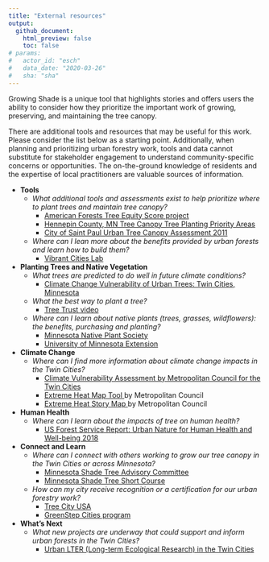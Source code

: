 ```yaml
---
title: "External resources"
output: 
  github_document:
    html_preview: false
    toc: false
# params: 
#   actor_id: "esch" 
#   data_date: "2020-03-26"
#   sha: "sha"
---
```


Growing Shade is a unique tool that highlights stories and offers users the ability to consider how they prioritize the important work of growing, preserving, and maintaining the tree canopy. 

There are additional tools and resources that may be useful for this work.  Please consider the list below as a starting point.
Additionally, when planning and prioritizing urban forestry work, tools and data cannot substitute for stakeholder engagement to understand community-specific concerns or opportunities. The on-the-ground knowledge of residents and the expertise of local practitioners are valuable sources of information.



- **Tools**
  - *What additional tools and assessments exist to help prioritize where to plant trees and maintain tree canopy?*
    - <a href = "https://www.americanforests.org/our-work/tree-equity-score/" target = "_blank">American Forests Tree Equity Score project</a> 
    - <a href = "https://gis-hennepin.opendata.arcgis.com/pages/tree-planting" target = "_blank">Hennepin County, MN Tree Canopy Tree Planting Priority Areas</a>
    - <a href = "https://www.stpaul.gov/departments/parks-recreation/natural-resources/forestry/urban-tree-canopy-assessment" target = "_blank">City of Saint Paul Urban Tree Canopy Assessment 2011</a>
  - *Where can I lean more about the benefits provided by urban forests and learn how to build them?*
    - <a href = "https://www.vibrantcitieslab.com/" target = "_blank">Vibrant Cities Lab</a>
- **Planting Trees and Native Vegetation**
  - *What trees are predicted to do well in future climate conditions?*
    - <a href = "https://forestadaptation.org/sites/default/files/2021-03/TwinCitiesMN_TreeSpeciesVulnerability.pdf" target = "_blank">Climate Change Vulnerability of Urban Trees: Twin Cities, Minnesota</a>
  - *What the best way to plant a tree?*
    - <a href = "https://www.youtube.com/watch?v=yQ0Xo7cfMqs" target = "_blank">Tree Trust video</a>
  - *Where can I learn about native plants (trees, grasses, wildflowers): the benefits, purchasing and planting?*
    - <a href = "https://mnnps.org/links/" target = "_blank">Minnesota Native Plant Society</a>
    - <a href = "https://extension.umn.edu/find-plants/native-plants" target = "_blank">University of Minnesota Extension</a>
- **Climate Change** 
  - *Where can I find more information about climate change impacts in the Twin Cities?*
    - <a href = "https://www.fs.usda.gov/sites/default/files/fs_media/fs_document/urbannatureforhumanhealthandwellbeing_508_01_30_18.pdf%22 %EF%BF%BDHYPERLINK %22https://metrocouncil.org/Communities/Planning/Local-Planning-Assistance/CVA.aspx"                 target = "_blank">Climate Vulnerability Assessment by Metropolitan Council for the Twin Cities</a>
    - <a href = "https://metrocouncil.maps.arcgis.com/apps/webappviewer/index.html?id=fd0956de60c547ea9dea736f35b3b57e"
            target = "_blank">Extreme Heat Map Tool </a> by Metropolitan Council
    - <a href = "https://metrocouncil.maps.arcgis.com/apps/MapJournal/index.html?appid=7d9cdd3929e9439bb5b25aa1186d5783"
            target = "_blank">Extreme Heat Story Map </a> by Metropolitan Council
- **Human Health**
  - *Where can I learn about the impacts of tree on human health?*
    - <a href = "https://www.fs.usda.gov/sites/default/files/fs_media/fs_document/urbannatureforhumanhealthandwellbeing_508_01_30_18.pdf" target = "_blank">US Forest Service Report: Urban Nature for Human Health and Well-being 2018</a>
- **Connect and Learn**
  - *Where can I connect with others working to grow our tree canopy in the Twin Cities or across Minnesota?*
    - <a href = "https://www.mnstac.org/" target = "_blank">Minnesota Shade Tree Advisory Committee</a>
    - <a href = "https://trees.umn.edu/minnesota-shade-tree-short-course" target = "_blank">Minnesota Shade Tree Short Course</a>
  - *How can my city receive recognition or a certification for our urban forestry work?*
    - <a href = "https://www.arborday.org/programs/treeCityUSA/index.cfm" target = "_blank">Tree City USA</a>
    - <a href = "https://greenstep.pca.state.mn.us/bp-detail/81726" target = "_blank">GreenStep Cities program</a>
- **What’s Next** 
  - *What new projects are underway that could support and inform urban forests in the Twin Cities?*
    - <a href = "https://mspurbanlter.umn.edu/overview" target = "_blank">Urban LTER (Long-term Ecological Research) in the Twin Cities</a>
    
<br><br><br><br><br>



